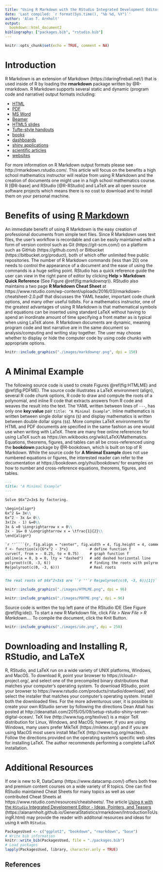 ```yaml
---
title: "Using R Markdown with the RStudio Integrated Development Editor"
date: 'Last compiled: `r format(Sys.time(), "%b %d, %Y")`'
author: 'Alan T. Arnholt'
output: 
  bookdown::html_document2
bibliography: ["packages.bib", "rstudio.bib"]  
---
```


```r
knitr::opts_chunk$set(echo = TRUE, comment = NA)
```


# Introduction

R Markdown is an extension of Markdown (https://daringfireball.net/) that is used inside of R by loading the **rmarkdown** package written by @R-rmarkdown.  R Markdown supports several static and dynamic (program code and narrative) output formats including:

 * [HTML](http://rmarkdown.rstudio.com/html_document_format.html)
 * [PDF](http://rmarkdown.rstudio.com/pdf_document_format.html)
 * [MS Word](http://rmarkdown.rstudio.com/word_document_format.html)
 * [Beamer](http://rmarkdown.rstudio.com/beamer_presentation_format.html)
 * [HTML5 slides](http://rmarkdown.rstudio.com/ioslides_presentation_format.html)
 * [Tufte-style handouts](http://rmarkdown.rstudio.com/tufte_handout_format.html)
 * [books](https://bookdown.org/)
 * [dashboards](http://rmarkdown.rstudio.com/flexdashboard/)
 * [shiny applications](http://rmarkdown.rstudio.com/authoring_shiny.html)
 * [scientific articles](https://github.com/rstudio/rticles)
 * [websites](http://rmarkdown.rstudio.com/rmarkdown_websites.html)

For more information on R Markdown output formats please see http://rmarkdown.rstudio.com/.  This article will focus on the benefits a high school mathematics instructor will realize from using R Markdown and the creation of documents one might use in a high school mathematics course.  R [@R-base] and RStudio [@R-RStudio] and LaTeX are all open source software projects which means there is no cost to download and to install them on your personal machine.  

# Benefits of using [R Markdown](http://rmarkdown.rstudio.com/)

An immediate benefit of using R Markdown is the easy creation of professional documents from simple text files.  Since R Markdown uses text files, the user's workflow is recordable and can be easily maintained with a form of version control such as Git (https://git-scm.com/) on a platform such as GitHub (https://github.com/) or Bitbucket (https://bitbucket.org/product), both of which offer unlimited free public repositories.  The number of R Markdown commands (less than 20) one needs to control the appearance of a document and the ease of using the commands is a huge selling point.  RStudio  has a quick reference guide the user can view in the right pane of editor by clicking **Help > Markdown Quick Reference** (See Figure \@ref(fig:markdownqr)).  RStudio also maintains a two page **R Markdown Cheat Sheet** at https://www.rstudio.com/wp-content/uploads/2016/03/rmarkdown-cheatsheet-2.0.pdf that discusses the YAML header, important code chunk options, and many other useful tidbits.  For a mathematics instructor, one of the greatest advantages of using R Markdown is that mathematical symbols and equations can be inserted using standard LaTeX without having to spend an inordinate amount of time specifying a front matter as is typical when using LaTeX alone.  R Markdown documents are dynamic, meaning program code and text narrative are in the same document so analysis/computing and writing stay together.  The user may choose whether to display or hide the computer code by using code chunks with appropriate options.

```r
knitr::include_graphics("./images/markdownqr.png", dpi = 150)
```

# A Minimal Example

The following source code is used to create Figures \@ref(fig:HTMLME) and \@ref(fig:PDFME).  The source code illustrates a LaTeX environment (align), several R code chunk options, R code to draw and compute the roots of a polynomial, and inline R code that extracts answers from R code and weaves the result into the text.  The YAML written between lines of `---`, has only one **key:value** pair `title: "A Minimal Example"`.  Inline mathematics is written between single dollar signs (`$`) and display mathematics is written between double dollar signs (`$$`).  More complex LaTeX environments for HTML and PDF documents are specified in the same fashion as one would use when writing with LaTeX.  There are many free online references for using LaTeX such as https://en.wikibooks.org/wiki/LaTeX/Mathematics.  Equations, theorems, figures, and tables can all be cross-referenced using the **bookdown** package by @R-bookdown, which is built on top of R Markdown.  While the source code for **A Minimal Example** does not use numbered equations or figures, the interested reader can refer to the documentation at https://bookdown.org/yihui/bookdown/ for examples on how to number and cross-reference equations, theorems, figures, and tables.   

````markdown
---
title: "A Minimal Example"
---

Solve $6x^2=3x$ by factoring.

\begin{align*}
6x^2 &= 3x\\
6x^2 - 3x &= 0\\
3x(2x - 1) &=0\\
3x & =0 \Longrightarrow x = 0\\
2x - 1&= 0 \Longrightarrow x = \tfrac{1}{2}\\
\end{align*}

`r ''````{r, fig.align = "center", fig.width = 4, fig.height = 4, comment = NA}
f <- function(x){6*x^2 - 3*x}          # define function f
curve(f, from = - 0.25, to = 0.75)     # graph function f
abline(a = 0, b = 0, lty = "dashed")   # add dashed horizontal line
polyroot(c(0, -3, 6))                  # finding the roots with polyroot()
Re(polyroot(c(0, -3, 6)))              # Real roots
```

The real roots of $6x^2=3x$ are ``r ''`r Re(polyroot(c(0, -3, 6))[1])` and ``r ''`r Re(polyroot(c(0, -3, 6))[2])`. 
````


```r
knitr::include_graphics("./images/HTMLME.png", dpi = 96)
```

```r
knitr::include_graphics("./images/PDFME.png", dpi = 96)
```

Source code is written the top left pane of the RStudio IDE (See Figure \@ref(fig:ide)).  To start a new R Markdown file, click *File > New File > R Markdown...*.  To compile the document, click the Knit Button.

```r
knitr::include_graphics("./images/ide.png", dpi = 250)
```

# Downloading and Installing R, RStudio, and LaTeX

R, RStudio, and LaTeX run on a wide variety of UNIX platforms, Windows, and MacOS.  To download R, point your browser to https://cloud.r-project.org/, and select one of the precompiled binary distributions that matches your computer's operating system. To download RStudio, point your browser to https://www.rstudio.com/products/rstudio/download/, and select the installer that matches your computer's operating system. Install both the downloaded files.  For the more adventurous user, it is possible to create your own RStudio server by following the directions Dean Attali has posted at http://deanattali.com/2015/05/09/setup-rstudio-shiny-server-digital-ocean/.  TeX live (http://www.tug.org/texlive/) is a major TeX distribution for Linux, Windows, and MacOS; however, if you are using Windows, many users prefer MikTeX (https://miktex.org/) and if you are using MacOS most users install MacTeX (http://www.tug.org/mactex/).  Follow the directions provided on the operating system's specific web sites for installing LaTeX.  The author recommends performing a complete LaTeX installation.     

# Additional Resources

If one is new to R, DataCamp (https://www.datacamp.com/) offers both free and premium content courses on a wide variety of R topics.  One can find RStudio maintained Cheat Sheets for many topics as well as user contributed Cheat Sheets at https://www.rstudio.com/resources/cheatsheets/. The article [Using `R` with the `RStudio` Integrated Development Editor - Ideas, Pointers, and Teasers](https://alanarnholt.github.io/GeneralStatistics/rmarkdown/IntroductionToUsingR.html) (https://alanarnholt.github.io/GeneralStatistics/rmarkdown/IntroductionToUsingR.html) may provide the reader with additonal resources and ideas for using `R` with `RStudio`. 

```r
PackagesUsed <- c("ggplot2", "bookdown", "rmarkdown", "base")
# Write bib information
knitr::write_bib(PackagesUsed, file = "./packages.bib")
# Load packages
lapply(PackagesUsed, library, character.only = TRUE)
```

## References

